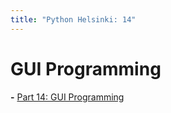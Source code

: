 ```yaml
---
title: "Python Helsinki: 14"
---
```


# GUI Programming

**-** [Part 14: GUI Programming](https://programming-24.mooc.fi/part-14/1-gui-programming){.external target='_blank'}
